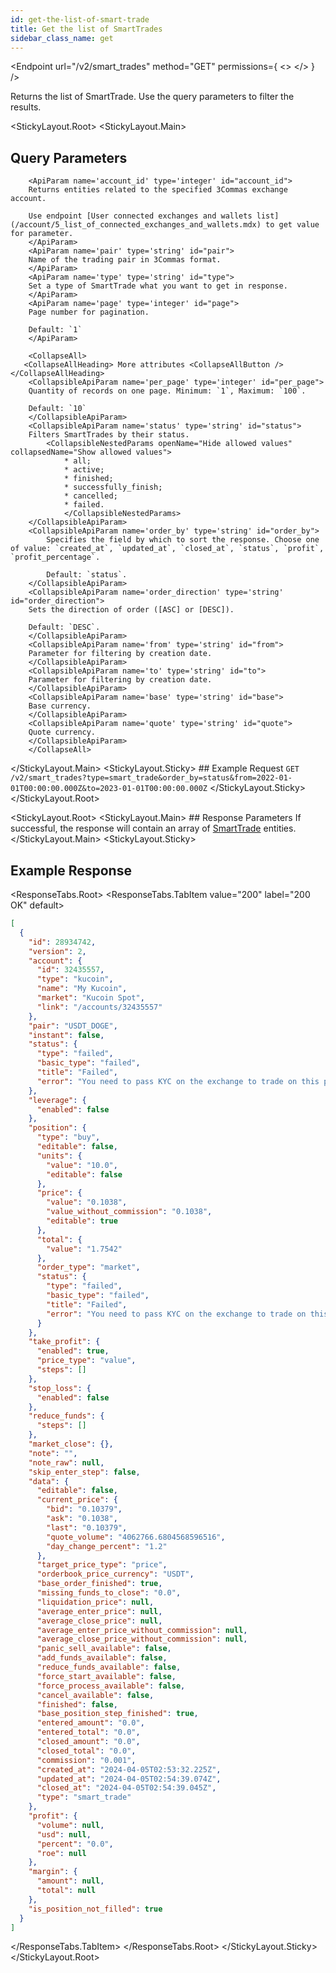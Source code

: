 ```yaml
---
id: get-the-list-of-smart-trade
title: Get the list of SmartTrades
sidebar_class_name: get
---
```



<Endpoint
  url="/v2/smart_trades"
  method="GET"
  permissions={
    <>
      <Permission title="Permission" description="SMART_TRADES_READ" />
      <Permission title="Security" description="SIGNED" />
    </>
  }
/>

Returns the list of SmartTrade. Use the query parameters to filter the results.

<StickyLayout.Root>
   <StickyLayout.Main>
   ## Query Parameters
        <ApiParam name='account_id' type='integer' id="account_id">
        Returns entities related to the specified 3Commas exchange account.

        Use endpoint [User connected exchanges and wallets list](/account/5_list_of_connected_exchanges_and_wallets.mdx) to get value for parameter.
        </ApiParam>
        <ApiParam name='pair' type='string' id="pair">
        Name of the trading pair in 3Commas format.
        </ApiParam>
        <ApiParam name='type' type='string' id="type">
        Set a type of SmartTrade what you want to get in response.
        </ApiParam>
        <ApiParam name='page' type='integer' id="page">
        Page number for pagination.

        Default: `1`
        </ApiParam>

        <CollapseAll>
       <CollapseAllHeading> More attributes <CollapseAllButton /> </CollapseAllHeading>
        <CollapsibleApiParam name='per_page' type='integer' id="per_page">
        Quantity of records on one page. Minimum: `1`, Maximum: `100`.

        Default: `10`
        </CollapsibleApiParam>
        <CollapsibleApiParam name='status' type='string' id="status">
        Filters SmartTrades by their status.
            <CollapsibleNestedParams openName="Hide allowed values" collapsedName="Show allowed values">
                * all;
                * active;
                * finished;
                * successfully_finish;
                * cancelled;
                * failed.
                </CollapsibleNestedParams>
        </CollapsibleApiParam>
        <CollapsibleApiParam name='order_by' type='string' id="order_by">
            Specifies the field by which to sort the response. Choose one of value: `created_at`, `updated_at`, `closed_at`, `status`, `profit`, `profit_percentage`. 

            Default: `status`.
        </CollapsibleApiParam>
        <CollapsibleApiParam name='order_direction' type='string' id="order_direction">
        Sets the direction of order ([ASC] or [DESC]).

        Default: `DESC`.
        </CollapsibleApiParam>
        <CollapsibleApiParam name='from' type='string' id="from">
        Parameter for filtering by creation date.
        </CollapsibleApiParam>
        <CollapsibleApiParam name='to' type='string' id="to">
        Parameter for filtering by creation date.
        </CollapsibleApiParam>
        <CollapsibleApiParam name='base' type='string' id="base">
        Base currency.
        </CollapsibleApiParam>
        <CollapsibleApiParam name='quote' type='string' id="quote">
        Quote currency.
        </CollapsibleApiParam>
        </CollapseAll>
</StickyLayout.Main>
<StickyLayout.Sticky>
    ## Example Request
    ```
    GET /v2/smart_trades?type=smart_trade&order_by=status&from=2022-01-01T00:00:00.000Z&to=2023-01-01T00:00:00.000Z
    ```
</StickyLayout.Sticky>
</StickyLayout.Root>


<StickyLayout.Root>
    <StickyLayout.Main>
        ## Response Parameters 
        If successful, the response will contain an array of [SmartTrade](/smart-trade/0_smart_trade_entity.mdx) entities.
    </StickyLayout.Main>
    <StickyLayout.Sticky>
## Example Response
<ResponseTabs.Root>
<ResponseTabs.TabItem value="200" label="200 OK" default>
```json
[
  {
    "id": 28934742,
    "version": 2,
    "account": {
      "id": 32435557,
      "type": "kucoin",
      "name": "My Kucoin",
      "market": "Kucoin Spot",
      "link": "/accounts/32435557"
    },
    "pair": "USDT_DOGE",
    "instant": false,
    "status": {
      "type": "failed",
      "basic_type": "failed",
      "title": "Failed",
      "error": "You need to pass KYC on the exchange to trade on this pair"
    },
    "leverage": {
      "enabled": false
    },
    "position": {
      "type": "buy",
      "editable": false,
      "units": {
        "value": "10.0",
        "editable": false
      },
      "price": {
        "value": "0.1038",
        "value_without_commission": "0.1038",
        "editable": true
      },
      "total": {
        "value": "1.7542"
      },
      "order_type": "market",
      "status": {
        "type": "failed",
        "basic_type": "failed",
        "title": "Failed",
        "error": "You need to pass KYC on the exchange to trade on this pair"
      }
    },
    "take_profit": {
      "enabled": true,
      "price_type": "value",
      "steps": []
    },
    "stop_loss": {
      "enabled": false
    },
    "reduce_funds": {
      "steps": []
    },
    "market_close": {},
    "note": "",
    "note_raw": null,
    "skip_enter_step": false,
    "data": {
      "editable": false,
      "current_price": {
        "bid": "0.10379",
        "ask": "0.1038",
        "last": "0.10379",
        "quote_volume": "4062766.6804568596516",
        "day_change_percent": "1.2"
      },
      "target_price_type": "price",
      "orderbook_price_currency": "USDT",
      "base_order_finished": true,
      "missing_funds_to_close": "0.0",
      "liquidation_price": null,
      "average_enter_price": null,
      "average_close_price": null,
      "average_enter_price_without_commission": null,
      "average_close_price_without_commission": null,
      "panic_sell_available": false,
      "add_funds_available": false,
      "reduce_funds_available": false,
      "force_start_available": false,
      "force_process_available": false,
      "cancel_available": false,
      "finished": false,
      "base_position_step_finished": true,
      "entered_amount": "0.0",
      "entered_total": "0.0",
      "closed_amount": "0.0",
      "closed_total": "0.0",
      "commission": "0.001",
      "created_at": "2024-04-05T02:53:32.225Z",
      "updated_at": "2024-04-05T02:54:39.074Z",
      "closed_at": "2024-04-05T02:54:39.045Z",
      "type": "smart_trade"
    },
    "profit": {
      "volume": null,
      "usd": null,
      "percent": "0.0",
      "roe": null
    },
    "margin": {
      "amount": null,
      "total": null
    },
    "is_position_not_filled": true
  }
]
```
</ResponseTabs.TabItem>
</ResponseTabs.Root>
</StickyLayout.Sticky>
</StickyLayout.Root>
